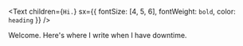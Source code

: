 <Text
  children={`Hi.`}
  sx={{ fontSize: [4, 5, 6], fontWeight: `bold`, color: `heading` }}
/>

Welcome.
Here's where I write when I have downtime. 